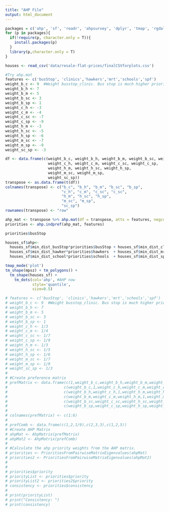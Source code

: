 ```yaml
---
title: "AHP File"
output: html_document
---
```

```r
packages = c('ahp', 'sf', 'readr', 'ahpsurvey', 'dplyr', 'tmap', 'rgdal', 'tidyverse')
for (p in packages){ 
  if(!require(p, character.only = T)){
    install.packages(p)
  }
  library(p,character.only = T) 
}
```

```r
houses <- read_csv('data/resale-flat-prices/finalCSVforplots.csv')
```

```r
#Try ahp.mat
features <- c('busStop', 'clinics','hawkers','mrt','schools','spf')
weight_b_c <- 9  #Weight busstop_clinic. Bus stop is much higher priority than clinic
weight_b_h <- 7
weight_b_m <- 5
weight_b_sc <- 3
weight_b_sp <- 1
weight_c_h <- -3
weight_c_m <- -4
weight_c_sc <- -7
weight_c_sp <- -9
weight_h_m <- -3
weight_h_sc <- -5
weight_h_sp <- -6
weight_m_sc <- -7
weight_m_sp <- -9
weight_sc_sp <- -3

df <- data.frame(c(weight_b_c, weight_b_h, weight_b_m, weight_b_sc, weight_b_sp,
                   weight_c_h, weight_c_m, weight_c_sc, weight_c_sp, 
                   weight_h_m, weight_h_sc, weight_h_sp,
                   weight_m_sc, weight_m_sp,
                   weight_sc_sp))
transpose <- as.data.frame(t(df))
colnames(transpose) <- c("b_c", "b_h", "b_m", "b_sc", "b_sp",
                         "c_h", "c_m", "c_sc", "c_sc",
                         "h_m", "h_sc", "h_sp",
                         "m_sc", "m_sp",
                         "sc_sp")
rownames(transpose) <- "row"

ahp_mat <- transpose %>% ahp.mat(df = transpose, atts = features, negconvert = T) %>% head(3)
priorities <- ahp.indpref(ahp_mat, features)

priorities$busStop
```

```r
houses_sf$ahp<- 
  houses_sf$min_dist_busStop*priorities$busStop + houses_sf$min_dist_clinic*priorities$clinics +
  houses_sf$min_dist_hawker*priorities$hawkers  + houses_sf$min_dist_mrt*priorities$mrt +
  houses_sf$min_dist_school*priorities$schools  + houses_sf$min_dist_spf*priorities$spf
```

```r
tmap_mode('plot')
tm_shape(mpsz) + tm_polygons() + 
  tm_shape(houses_sf) +
    tm_dots(col='ahp', #AHP now
            style='quantile',
            size=0.5)
```

```r
# features <- c('busStop', 'clinics','hawkers','mrt','schools','spf')
# weight_b_c <- 9  #Weight busstop_clinic. Bus stop is much higher priority than clinic
# weight_b_h <- 7
# weight_b_m <- 5
# weight_b_sc <- 3
# weight_b_sp <- 1
# weight_c_h <- 1/3
# weight_c_m <- 1/4
# weight_c_sc <- 1/7
# weight_c_sp <- 1/9
# weight_h_m <- 1/3
# weight_h_sc <- 1/5
# weight_h_sp <- 1/6
# weight_m_sc <- 1/7
# weight_m_sp <- 1/9
# weight_sc_sp <- 1/3
# 
# #Create preference matrix
# prefMatrix <- data.frame(c(1,weight_b_c,weight_b_h,weight_b_m,weight_b_sc,weight_b_sp),
#                         c(weight_b_c,1,weight_c_h,weight_c_m,weight_c_sc,weight_c_sp),
#                         c(weight_b_h,weight_c_h,1,weight_h_m,weight_h_sc,weight_h_sp),
#                         c(weight_b_m,weight_c_m,weight_h_m,1,weight_m_sc,weight_m_sp),
#                         c(weight_b_sc,weight_c_sc,weight_h_sc,weight_m_sc,1,weight_sc_sp),
#                         c(weight_b_sp,weight_c_sp,weight_h_sp,weight_m_sp,weight_sc_sp,1))
# 
# colnames(prefMatrix) <- c(1:6)
# 
# prefComb <- data.frame(c(1,2,1/9),c(2,3,3),c(1,2,5))
# #Create AHP Matrix
# ahpMat <- AhpMatrix(prefMatrix)
# ahpMat2 <- AhpMatrix(prefComb)
# 
# #Calculate the ahp priority weights from the AHP matrix.
# priorities <- PrioritiesFromPairwiseMatrixEigenvalues(ahpMat)
# priorities2 <- PrioritiesFromPairwiseMatrixEigenvalues(ahpMat2)
# 
# 
# priorities$priority
# priorityList <- priorities$priority
# priorityList2 <- priorities2$priority
# consistency <- priorities$consistency
# 
# print(priorityList)
# print("Consistency: ")
# print(consistency)
```